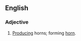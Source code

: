 ==English==

===Adjective===
{{en-adj|-}}

# [[produce|Producing]] horns; forming [[horn]].

{{1913}}